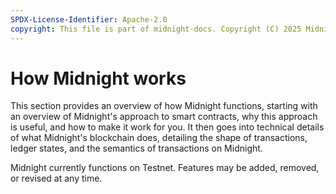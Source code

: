 ```yaml
---
SPDX-License-Identifier: Apache-2.0
copyright: This file is part of midnight-docs. Copyright (C) 2025 Midnight Foundation. Licensed under the Apache License, Version 2.0 (the "License"); You may not use this file except in compliance with the License. You may obtain a copy of the License at http://www.apache.org/licenses/LICENSE-2.0 Unless required by applicable law or agreed to in writing, software distributed under the License is distributed on an "AS IS" BASIS, WITHOUT WARRANTIES OR CONDITIONS OF ANY KIND, either express or implied. See the License for the specific language governing permissions and limitations under the License.
---
```


# How Midnight works

This section provides an overview of how Midnight functions, starting with 
an overview of Midnight's approach to smart contracts, why this
approach is useful, and how to make it work for you. It then goes into technical
details of what Midnight's blockchain does, detailing the shape of transactions,
ledger states, and the semantics of transactions on Midnight.

Midnight currently functions on Testnet. Features may be added, removed, or revised at any time.  
